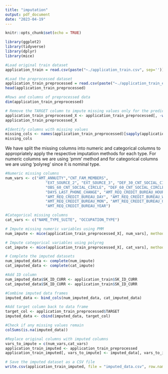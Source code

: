 ```yaml
---
title: "imputation"
output: pdf_document
date: "2023-04-19"
---
```


```r
knitr::opts_chunk$set(echo = TRUE)
```


```r
library(ggplot2)
library(tidyverse)
library(dplyr)
library(mice)
```

```r
#Load original train dataset
application_train = read.csv(paste("~./application_train.csv", sep=''))
```


```r
#Load the preprocessed dataset
application_train_preprocessed = read.csv(paste("~./application_train_encoded.csv", sep=''))
head(application_train_preprocessed)
```



```r
#Rows and columns of preprocessed data
dim(application_train_preprocessed)
```

```r
# Remove the TARGET column to impute missing values only for the predictor variables
application_train_preprocessed_X <- application_train_preprocessed[, -which(names(application_train_preprocessed) == "TARGET")]
application_train_preprocessed_X
```


```r
#Identify columns with missing values
missing_cols <- names(application_train_preprocessed)[sapply(application_train_preprocessed, function(x) anyNA(x))]
missing_cols
```
We have split the missing columns into numeric and categorical columns to appropriately apply the respective imputation methods for each type. 
For numeric columns we are using 'pmm' method and for categorical columns we are using 'polyreg' since it is nominal type.

```r
#Numeric missing columns
num_vars <- c("AMT_ANNUITY","CNT_FAM_MEMBERS", 
                  "EXT_SOURCE_2", "EXT_SOURCE_3", "DEF_30_CNT_SOCIAL_CIRCLE", 
                  "OBS_60_CNT_SOCIAL_CIRCLE", "DEF_60_CNT_SOCIAL_CIRCLE", 
                  "DAYS_LAST_PHONE_CHANGE", "AMT_REQ_CREDIT_BUREAU_HOUR", 
                  "AMT_REQ_CREDIT_BUREAU_DAY", "AMT_REQ_CREDIT_BUREAU_WEEK", 
                  "AMT_REQ_CREDIT_BUREAU_MON", "AMT_REQ_CREDIT_BUREAU_QRT", 
                  "AMT_REQ_CREDIT_BUREAU_YEAR")

#Categorical missing columns
cat_vars <- c("NAME_TYPE_SUITE", "OCCUPATION_TYPE")
```

```r
# Impute missing numeric variables using PMM
num_impute <- mice(application_train_preprocessed_X[, num_vars], method = "pmm")
```

```r
# Impute categorical variables using polyreg
cat_impute <- mice(application_train_preprocessed_X[, cat_vars], method = "polyreg")
```

```r
# Complete the imputed datasets
num_imputed_data <- complete(num_impute)
cat_imputed_data <- complete(cat_impute)
```

```r
#Add ID column
num_imputed_data$SK_ID_CURR <- application_train$SK_ID_CURR
cat_imputed_data$SK_ID_CURR <- application_train$SK_ID_CURR
```


```r
#Combine imputed data frames
imputed_data <- bind_cols(num_imputed_data, cat_imputed_data)

#Add target column back to data frame
target_col <- application_train_preprocessed$TARGET 
imputed_data <- cbind(imputed_data, target_col)
```


```r
#Check if any missing values remain
colSums(is.na(imputed_data))
```
```r
#Replace original columns with imputed columns
vars_to_impute = c(num_vars,cat_vars)
application_train_imputed <- application_train_preprocessed
application_train_imputed[, vars_to_impute] <- imputed_data[, vars_to_impute]
```


```r
# Save the imputed dataset as a CSV file
write.csv(application_train_imputed, file = "imputed_data.csv", row.names = FALSE)
```

